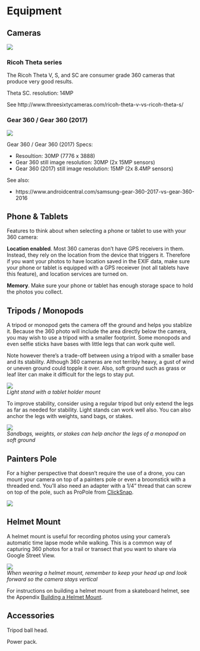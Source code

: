 # Equipment

## Cameras 

![](images/work-in-progress_200x118.png)

### Ricoh Theta series 

The Ricoh Theta V, S, and SC are consumer grade 360 cameras that produce very good results. 

Theta SC. resolution: 14MP

See http://www.threesixtycameras.com/ricoh-theta-v-vs-ricoh-theta-s/


### Gear 360 / Gear 360 (2017)

![](images/gear360_410x380.jpg)

Gear 360 / Gear 360 (2017) Specs:

- Resoultion: 30MP (7776 x 3888)  
- Gear 360 still image resolution:	30MP (2x 15MP sensors)  
- Gear 360 (2017) still image resolution:	15MP (2x 8.4MP sensors)

See also: 

- https://www.androidcentral.com/samsung-gear-360-2017-vs-gear-360-2016


## Phone & Tablets

Features to think about when selecting a phone or tablet to use with your 360 camera:

**Location enabled**. Most 360 cameras don't have GPS receivers in them. Instead, they rely on the location from the device that triggers it. Therefore if you want your photos to have location saved in the EXIF data, make sure your phone or tablet is equipped with a GPS receiever (not all tablets have this feature), and location services are turned on.

**Memory**. Make sure your phone or tablet has enough storage space to hold the photos you collect. 

## Tripods / Monopods

A tripod or monopod gets the camera off the ground and helps you stablize it. Because the 360 photo will include the area directly below the camera, you may wish to use a tripod with a smaller footprint. Some monopods and even selfie sticks have bases with little legs that can work quite well.

Note however there's a trade-off between using a tripod with a smaller base and its stability. Although 360 cameras are not terribly heavy, a gust of wind or uneven ground could topple it over. Also, soft ground such as grass or leaf liter can make it difficult for the legs to stay put.

![](images/light-stand-tablet-mount_480x640.jpg)  
*Light stand with a tablet holder mount*

To improve stability, consider using a regular tripod but only extend the legs as far as needed for stability. Light stands can work well also. You can also anchor the legs with weights, sand bags, or stakes.

![](images/monopod_sandbags_400x300.jpg)  
*Sandbags, weights, or stakes can help anchor the legs of a monopod on soft ground*

## Painters Pole

For a higher perspective that doesn't require the use of a drone, you can mount your camera on top of a painters pole or even a broomstick with a threaded end. You'll also need an adapter with a 1/4" thread that can  screw on top of the pole, such as ProPole from [ClickSnap](https://www.clicksnap.net/){target="_blank"}. 

![](images/painters-pole_375x500.jpg){.indented2}

## Helmet Mount

A helmet mount is useful for recording photos using your camera's automatic time lapse mode while walking. This is a common way of capturing 360 photos for a trail or transect that you want to share via Google Street View. 

![](images/helmet-walking_480x640.jpg)  
*When wearing a helmet mount, remember to keep your head up and look forward so the camera stays vertical*


For instructions on building a helmet mount from a skateboard helmet, see the Appendix [Building a Helmet Mount](#helmet-mount-appendix).

## Accessories 

Tripod ball head. 

Power pack.


